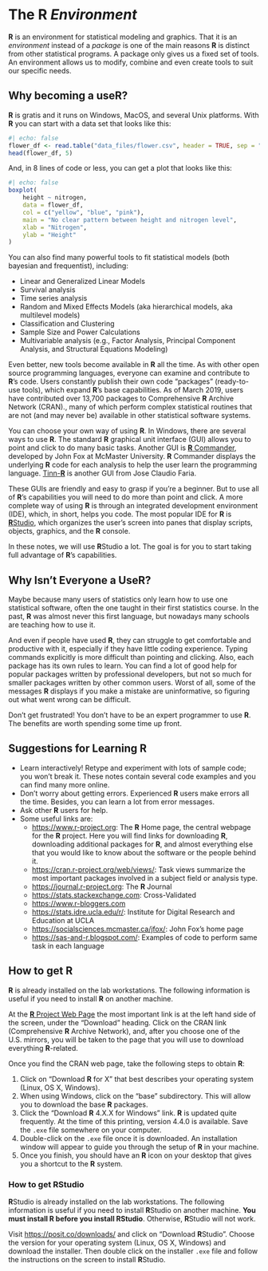 # The R *Environment*

**R** is an environment for statistical modeling and graphics. That it is an
*environment* instead of a *package* is one of the main reasons **R** is 
distinct from other statistical programs. A package only gives us a fixed set of
tools. An environment allows us to modify, combine and even create tools to suit
our specific needs.

## Why becoming a useR?

**R** is gratis and it runs on Windows, MacOS, and several Unix platforms. With **R** you can start with a data set that looks like this:
```r
#| echo: false
flower_df <- read.table("data_files/flower.csv", header = TRUE, sep = ",")
head(flower_df, 5)
```

And, in 8 lines of code or less, you can get a plot that looks like this:
```r
#| echo: false
boxplot(
    height ~ nitrogen,
    data = flower_df, 
    col = c("yellow", "blue", "pink"),
    main = "No clear pattern between height and nitrogen level",
    xlab = "Nitrogen",
    ylab = "Height"
)
```

You can also find many powerful tools to fit statistical models 
(both bayesian and frequentist), including:

- Linear and Generalized Linear Models
- Survival analysis
- Time series analysis
- Random and Mixed Effects Models (aka hierarchical models, aka multilevel
    models)
- Classification and Clustering
- Sample Size and Power Calculations
- Multivariable analysis (e.g., Factor Analysis, Principal Component Analysis, and Structural Equations Modeling)

Even better, new tools become available in **R** all the time. As with other open source programming languages, everyone can examine and contribute to **R**'s code. Users constantly publish their own code "packages" (ready-to-use tools), which expand **R**'s base capabilities. As of March 2019, users have contributed over 13,700 packages to Comprehensive **R** Archive Network (CRAN)., many of which perform complex statistical routines that are not (and may never be) available in other statistical software systems.

You can choose your own way of using **R**. In Windows, there are several ways to use **R**. The standard **R** graphical unit interface (GUI) allows you to point and click to do many basic tasks. Another GUI is [**R** Commander](https://socialsciences.mcmaster.ca/jfox/Misc/Rcmdr/), developed by 
John Fox at McMaster University. **R** Commander displays the underlying **R** code for each analysis to help the user learn the programming language. [Tinn-**R**](http://sourceforge.net/projects/tinn-r/)  is another GUI from Jose Claudio Faria.

These GUIs are friendly and easy to grasp if you're a beginner. But to use all of **R**'s capabilities you will need to do more than point and click. A more complete way of using **R** is through an integrated development environment (IDE), which, in short, helps you code. The most popular IDE for **R** is [**R**Studio](https://www.posit.com), which organizes the
user's screen into panes that display scripts, objects, graphics, and
the **R** console.

In these notes, we will use **R**Studio a lot. The goal is for you to start taking full advantage of **R**'s capabilities.

<!--

### Easier to make reproducible research

**R**'s availability and accessibility mean that you can share your work with many. This allows consumers to confirm the
original analysis and to investigate other approaches.

-->


## Why Isn't Everyone a Use**R**?

Maybe because many users of statistics only learn how to use one statistical software, often the one taught in their first statistics course. In the past, **R** was almost never this first language, but nowadays many schools are teaching how to use it.

And even if people have used **R**, they can struggle to get comfortable and 
productive with it, especially if they have little coding experience. Typing commands explicitly is more difficult than pointing and clicking. Also, each package has its own rules to learn. You can find a lot of good help for popular packages written by professional developers, but not so much for smaller packages written by other common users. Worst of all, some of the messages **R** displays if you make a mistake are uninformative, so figuring out what went wrong can be difficult. 

Don't get frustrated! You don't have to be an expert programmer to use
**R**. The benefits are worth spending some time up front.

## Suggestions for Learning **R**

- Learn interactively! Retype and experiment with lots of sample code; you won't   break it. These notes contain several code examples and you can find many more   online.
- Don't worry about getting errors. Experienced **R** users
  make errors all the time. Besides, you can learn a lot from error
  messages.
- Ask other **R** users for help.
- Some useful links are:
    -   <https://www.r-project.org>: The **R** Home page, the
        central webpage for the **R** project. Here you will find
        links for downloading **R**, downloading additional
        packages for **R**, and almost everything else that you
        would like to know about the software or the people behind it.
    -   <https://cran.r-project.org/web/views/>: Task views summarize the most
        important packages involved in a subject field or analysis type.
    -   <https://journal.r-project.org>: The **R** Journal
    -   <https://stats.stackexchange.com>: Cross-Validated
    -   <https://www.r-bloggers.com>
    -   <https://stats.idre.ucla.edu/r/>: Institute for Digital Research and
        Education at UCLA
    -   <https://socialsciences.mcmaster.ca/jfox/>: John Fox's home page
    -   <https://sas-and-r.blogspot.com/>: Examples of code to perform same task
        in each language

## How to get **R**

**R** is already installed on the lab workstations. The following
information is useful if you need to install **R** on another
machine.

At the [**R** Project Web Page](https://www.r-project.org) the
most important link is at the left hand side of the screen, under the "Download"
heading. Click on the CRAN link (Comprehensive **R** Archive
Network), and, after you choose one of the U.S. mirrors, you will be taken to
the page that you will use to download everything **R**-related.

Once you find the CRAN web page, take the following steps to obtain
**R**:

1.  Click on "Download **R** for X" that best describes your operating system       (Linux, OS X, Windows).
2.  When using Windows, click on the "base" subdirectory. This will allow
    you to download the base **R** packages.
3.  Click the "Download **R** 4.X.X for Windows" link.
    **R** is updated quite frequently. At the time of this
    printing, version 4.4.0 is available. Save the `.exe` file somewhere on your
    computer.
4.  Double-click on the `.exe` file once it is downloaded. An installation
    window will appear to guide you through the setup of **R** in your machine.
5.  Once you finish, you should have an **R** icon on your
    desktop that gives you a shortcut to the **R** system.

### How to get RStudio

**R**Studio is already installed on the lab workstations. The
following information is useful if you need to install
**R**Studio on another machine. **You must install R before you install RStudio**. Otherwise, **R**Studio will not work.

Visit <https://posit.co/downloads/> and click on "Download **R**Studio". Choose the version for your operating system (Linux, OS X, Windows) and download the installer. Then double click on the installer `.exe` file and follow the instructions on the screen to install **R**Studio.

<!---
### Contributed Packages

What exactly are "additional contributed packages"? **R** is an
open source software environment, so users are free to explore the code behind
the software and to write their own new code. Statisticians, researchers, and
other users have written additional packages for **R** that
perform complex analyses (and simple ones!). In order to use these packages and
the functions within them, you first need to download them. Base
**R** comprises many packages, but odds are that you will
discover an uncommon analysis technique in your research that requires you to
install an additional package that is not included by default.

These additional packages are usually found CRAN. However, there are other
repositories as well (e.g., bioconductor, github).
!-->